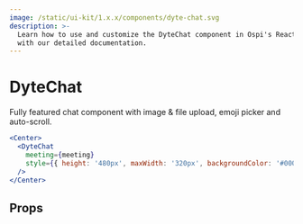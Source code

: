 ```yaml
---
image: /static/ui-kit/1.x.x/components/dyte-chat.svg
description: >-
  Learn how to use and customize the DyteChat component in Ospi's React UI Kit
  with our detailed documentation.
---
```


# DyteChat

Fully featured chat component with image & file upload, emoji picker and auto-scroll.

```jsx live
<Center>
  <DyteChat
    meeting={meeting}
    style={{ height: '480px', maxWidth: '320px', backgroundColor: '#000' }}
  />
</Center>
```

## Props

<PropsTable of="dyte-chat" />

<head>
  <title>React UI Kit DyteChat</title>
</head>
